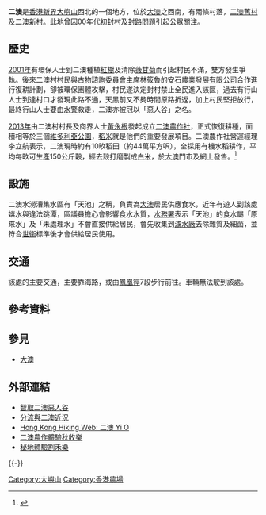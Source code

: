 '''二澳'''是[[香港|香港]][[新界|新界]][[大嶼山|大嶼山]]西北的一個地方，位於[[大澳|大澳]]之西南，有兩條村落，[[二澳舊村|二澳舊村]]及[[二澳新村|二澳新村]]。此地曾因00年代初封村及封路問題引起公眾關注。

== 歷史 ==
[[2001年|2001年]]有環保人士到二澳種植[[紅樹|紅樹]]及清除[[薇甘菊|薇甘菊]]而引起村民不滿，雙方發生爭執。後來二澳村村民與[[古物諮詢委員會|古物諮詢委員會]]主席林筱魯的[[安石農業發展有限公司|安石農業發展有限公司]]合作進行復耕計劃，卻被環保團體攻擊，村民遂決定封村禁止全民進入該區，過去有行山人士到達村口才發現此路不通，天黑前又不夠時間原路折返，加上村民堅拒放行，最終行山人士要由[[水警|水警]]救走，二澳亦被冠以「惡人谷」之名。

[[2013年|2013年]]由二澳村村長及商界人士[[黃永根|黃永根]]發起成立[[農業合作社|二澳農作社]]，正式恢復耕種，面積相等於三個[[維多利亞公園|維多利亞公園]]，[[稻米|稻米]]就是他們的重要發展項目。二澳農作社營運經理李立航表示，二澳現時約有10畂稻田（約44萬平方呎），全採用有機水稻耕作，平均每畂可生產150公斤穀，經去殼打磨製成[[白米|白米]]，於[[大澳|大澳]]門市及網上發售。<ref>{{cite news|url=http://news.mingpao.com/pns/%E9%A6%99%E6%B8%AF%E5%BE%97%E7%B1%B3%20%E7%B2%92%E7%B2%92%E7%9A%86%E8%BE%9B%E5%95%96%E5%95%96%E9%A6%99/web_tc/article/20150821/s00005/1440092716541|date=2015年8月21日|title=香港得米 粒粒皆辛啖啖香|newspaper=[[明報|明報]]|accessdate=2016年9月26日|archive-date=2016年9月27日|archive-url=https://web.archive.org/web/20160927105122/http://news.mingpao.com/pns/%E9%A6%99%E6%B8%AF%E5%BE%97%E7%B1%B3%20%E7%B2%92%E7%B2%92%E7%9A%86%E8%BE%9B%E5%95%96%E5%95%96%E9%A6%99/web_tc/article/20150821/s00005/1440092716541|dead-url=no}}</ref>

== 設施 ==
二澳水澇漕集水區有「天池」之稱，負責為[[大澳|大澳]]居民供應食水，近年有遊人到該處嬉水與違法跳潭，區議員擔心會影響食水水質，[[水務署|水務署]]表示「天池」的食水屬「原來水」及「未處理水」不會直接供給居民，會先收集到[[濾水廠|濾水廠]]去除雜質及細菌，並符合[[世衞|世衞]]標準後才會供給居民使用。

==交通==
該處的主要交通，主要靠海路，或由[[鳳凰徑|鳳凰徑]]7段步行前往。車輛無法駛到該處。

==參考資料==
{{reflist|2}}

==參見==
*[[大澳|大澳]]

==外部連結==
*[http://www.kinhang.org.hk/yio.htm 智取二澳惡人谷]{{Wayback|url=http://www.kinhang.org.hk/yio.htm |date=20190908144548 }}
*[http://www.hk-place.com/vp.php?board=1&id=2452-3 分流與二澳近況]{{Wayback|url=http://www.hk-place.com/vp.php?board=1&id=2452-3 |date=20160304133704 }}
*[http://www.hiking.com.hk/discus/messages/13/35826.html?1232119475 Hong Kong Hiking Web: 二澳 Yi O]{{Wayback|url=http://www.hiking.com.hk/discus/messages/13/35826.html?1232119475 |date=20160304202648 }}
*[http://hd.stheadline.com/news/daily/ls/618836/ 二澳農作體驗秋收樂]{{Wayback|url=http://hd.stheadline.com/news/daily/ls/618836/ |date=20180321223413 }}
*[http://hk.on.cc/hk/bkn/cnt/lifestyle/20171111/bkn-20171111120228635-1111_00982_001.html 秘地體驗割禾樂]{{Wayback|url=http://hk.on.cc/hk/bkn/cnt/lifestyle/20171111/bkn-20171111120228635-1111_00982_001.html |date=20171111095312 }}

{{香港海灣}}
{{-}}
{{離島區}}

[[Category:大嶼山|Category:大嶼山]]
[[Category:香港農場|Category:香港農場]]